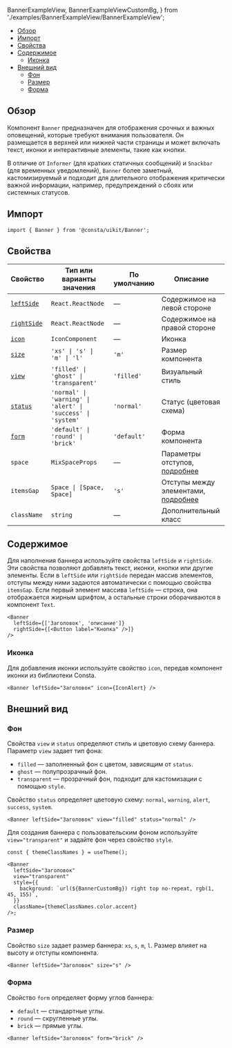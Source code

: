 
  BannerExampleView,
  BannerExampleViewCustomBg,
} from './examples/BannerExampleView/BannerExampleView';

<MdxMenu>

- [Обзор](#обзор)
- [Импорт](#импорт)
- [Свойства](#свойства)
- [Содержимое](#содержимое)
  - [Иконка](#иконка)
- [Внешний вид](#внешний-вид)
  - [Фон](#фон)
  - [Размер](#размер)
  - [Форма](#форма)

</MdxMenu>

## Обзор

Компонент `Banner` предназначен для отображения срочных и важных оповещений, которые требуют внимания пользователя. Он размещается в верхней или нижней части страницы и может включать текст, иконки и интерактивные элементы, такие как кнопки.

В отличие от `Informer` (для кратких статичных сообщений) и `Snackbar` (для временных уведомлений), `Banner` более заметный, кастомизируемый и подходит для длительного отображения критически важной информации, например, предупреждений о сбоях или системных статусов.

## Импорт

```tsx
import { Banner } from '@consta/uikit/Banner';
```

## Свойства

| Свойство                   | Тип или варианты значения                                   | По умолчанию | Описание                                                                                     |
| -------------------------- | ----------------------------------------------------------- | ------------ | -------------------------------------------------------------------------------------------- |
| [`leftSide`](#содержимое)  | `React.ReactNode`                                           | —            | Содержимое на левой стороне                                                                  |
| [`rightSide`](#содержимое) | `React.ReactNode`                                           | —            | Содержимое на правой стороне                                                                 |
| [`icon`](#иконка)          | `IconComponent`                                             | —            | Иконка                                                                                       |
| [`size`](#размер)          | `'xs' \| 's' \| 'm' \| 'l'`                                 | `'m'`        | Размер компонента                                                                            |
| [`view`](#фон)             | `'filled' \| 'ghost' \| 'transparent'`                      | `'filled'`   | Визуальный стиль                                                                             |
| [`status`](#фон)           | `'normal' \| 'warning' \| 'alert' \| 'success' \| 'system'` | `'normal'`   | Статус (цветовая схема)                                                                      |
| [`form`](#форма)           | `'default' \| 'round' \| 'brick'`                           | `'default'`  | Форма компонента                                                                             |
| `space`                    | `MixSpaceProps`                                             | —            | Параметры отступов, [подробнее](##LIBS.LIB.STAND/lib:uikit/stand:mixs-mixspace-stable)       |
| `itemsGap`                 | `Space \| [Space, Space]`                                   | `'s'`        | Отступы между элементами, [подробнее](##LIBS.LIB.STAND/lib:uikit/stand:mixs-mixspace-stable) |
| `className`                | `string`                                                    | —            | Дополнительный класс                                                                         |

## Содержимое

Для наполнения баннера используйте свойства `leftSide` и `rightSide`. Эти свойства позволяют добавлять текст, иконки, кнопки или другие элементы. Если в `leftSide` или `rightSide` передан массив элементов, отступы между ними задаются автоматически с помощью свойства `itemsGap`. Если первый элемент массива `leftSide` — строка, она отображается жирным шрифтом, а остальные строки оборачиваются в компонент `Text`.

<MdxTabs>

<BannerExampleContent />

```tsx
<Banner
  leftSide={['Заголовок', 'описание']}
  rightSide={[<Button label="Кнопка" />]}
/>
```

</MdxTabs>

### Иконка

Для добавления иконки используйте свойство `icon`, передав компонент иконки из библиотеки Consta.

<MdxTabs>

<BannerExampleIcon />

```tsx
<Banner leftSide="Заголовок" icon={IconAlert} />
```

</MdxTabs>

## Внешний вид

### Фон

Свойства `view` и `status` определяют стиль и цветовую схему баннера. Параметр `view` задает тип фона:

- `filled` — заполненный фон с цветом, зависящим от `status`.
- `ghost` — полупрозрачный фон.
- `transparent` — прозрачный фон, подходит для кастомизации с помощью `style`.

Свойство `status` определяет цветовую схему: `normal`, `warning`, `alert`, `success`, `system`.

<MdxTabs>

<BannerExampleView />

```tsx
<Banner leftSide="Заголовок" view="filled" status="normal" />
```

</MdxTabs>

Для создания баннера с пользовательским фоном используйте `view="transparent"` и задайте фон через свойство `style`.

<MdxTabs>

<BannerExampleViewCustomBg />

```tsx
const { themeClassNames } = useTheme();

<Banner
  leftSide="Заголовок"
  view="transparent"
  style={{
    background: `url(${BannerCustomBg}) right top no-repeat, rgb(1, 45, 155)`,
  }}
  className={themeClassNames.color.accent}
/>;
```

</MdxTabs>

### Размер

Свойство `size` задает размер баннера: `xs`, `s`, `m`, `l`. Размер влияет на высоту и отступы компонента.

<MdxTabs>

<BannerExampleSize />

```tsx
<Banner leftSide="Заголовок" size="s" />
```

</MdxTabs>

### Форма

Свойство `form` определяет форму углов баннера:

- `default` — стандартные углы.
- `round` — скругленные углы.
- `brick` — прямые углы.

<MdxTabs>

<BannerExampleForm />

```tsx
<Banner leftSide="Заголовок" form="brick" />
```

</MdxTabs>
